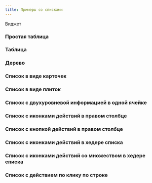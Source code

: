 ```yaml
---
title: Примеры со списками
---
```


Виджет

### Простая таблица
<Sandbox projectId="uxcases_list_simple_table" />


### Таблица
<Sandbox projectId="uxcases_list_table" />


### Дерево
<Sandbox projectId="uxcases_list_tree" />


### Cписок в виде карточек
<Sandbox projectId="uxcases_list_cards" />


### Список в виде плиток
<Sandbox projectId="uxcases_list_tiles" />


### Список с двухуровневой информацией в одной ячейке
<Sandbox projectId="uxcases_list_two_level_list" />


### Список c иконками действий в правом столбце
<Sandbox projectId="uxcases_list_action_icons" />


### Список с кнопкой действий в правом столбце
<Sandbox projectId="uxcases_list_action_submenu" />


### Список c иконками действий в хедере списка
<Sandbox projectId="uxcases_list_action_header" />


### Список c иконками действий со множеством в хедере списка
<Sandbox projectId="uxcases_list_multi_action_header" />


### Список с действием по клику по строке
<Sandbox projectId="uxcases_list_row_click_action" />
